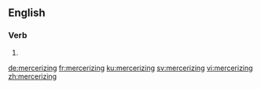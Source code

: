 ==English==

===Verb===
{{head|en|present participle}}

# {{present participle of|mercerize|lang=en|nocat=1}}

[[de:mercerizing]]
[[fr:mercerizing]]
[[ku:mercerizing]]
[[sv:mercerizing]]
[[vi:mercerizing]]
[[zh:mercerizing]]